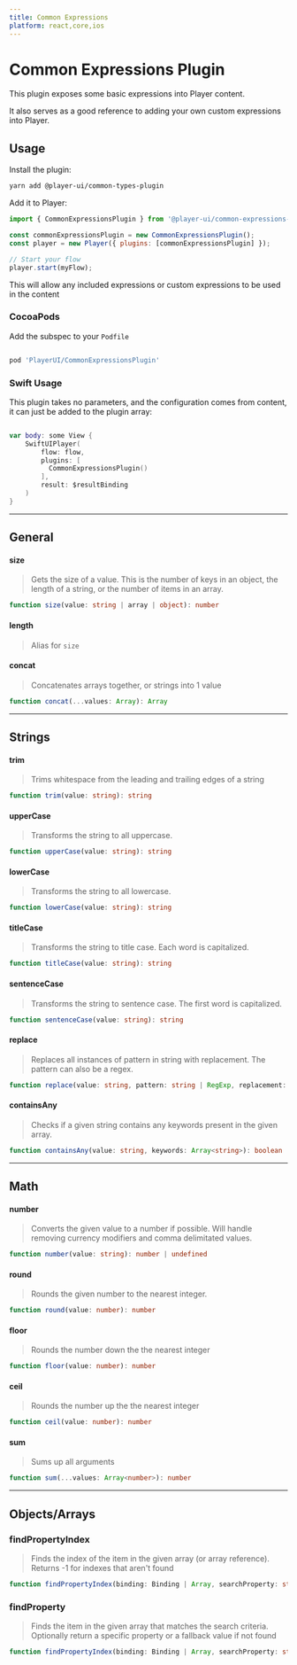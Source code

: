 ```yaml
---
title: Common Expressions
platform: react,core,ios
---
```


# Common Expressions Plugin

This plugin exposes some basic expressions into Player content.

It also serves as a good reference to adding your own custom expressions into Player.

## Usage

<PlatformTabs>
  <core>

Install the plugin:

```bash
yarn add @player-ui/common-types-plugin
```

Add it to Player:
```js
import { CommonExpressionsPlugin } from '@player-ui/common-expressions-plugin';

const commonExpressionsPlugin = new CommonExpressionsPlugin();
const player = new Player({ plugins: [commonExpressionsPlugin] });

// Start your flow
player.start(myFlow);
```

This will allow any included expressions or custom expressions to be used in the content

  </core>

<ios>

### CocoaPods

Add the subspec to your `Podfile`

```ruby

pod 'PlayerUI/CommonExpressionsPlugin'

```

### Swift Usage

This plugin takes no parameters, and the configuration comes from content, it can just be added to the plugin array:

```swift

var body: some View {
    SwiftUIPlayer(
        flow: flow,
        plugins: [
          CommonExpressionsPlugin()
        ],
        result: $resultBinding
    )
}
```
</ios>

</PlatformTabs>

---

## General

#### size

> Gets the size of a value. This is the number of keys in an object, the length of a string, or the number of items in an array.

```ts
function size(value: string | array | object): number
```

#### length

> Alias for `size`

#### concat

> Concatenates arrays together, or strings into 1 value

```ts
function concat(...values: Array): Array
```

---

## Strings

#### trim

> Trims whitespace from the leading and trailing edges of a string

```ts
function trim(value: string): string
```

#### upperCase

> Transforms the string to all uppercase.

```ts
function upperCase(value: string): string
```

#### lowerCase

> Transforms the string to all lowercase.

```ts
function lowerCase(value: string): string
```

#### titleCase

> Transforms the string to title case. Each word is capitalized.

```ts
function titleCase(value: string): string
```

#### sentenceCase

> Transforms the string to sentence case. The first word is capitalized.

```ts
function sentenceCase(value: string): string
```

#### replace

> Replaces all instances of pattern in string with replacement. The pattern can also be a regex.

```ts
function replace(value: string, pattern: string | RegExp, replacement: string): string
```

#### containsAny

> Checks if a given string contains any keywords present in the given array.

```ts
function containsAny(value: string, keywords: Array<string>): boolean
```

---

## Math

#### number

> Converts the given value to a number if possible. Will handle removing currency modifiers and comma delimitated values.

```ts
function number(value: string): number | undefined
```

#### round

> Rounds the given number to the nearest integer.

```ts
function round(value: number): number
```

#### floor

> Rounds the number down the the nearest integer

```ts
function floor(value: number): number
```

#### ceil

> Rounds the number up the the nearest integer

```ts
function ceil(value: number): number
```

#### sum

> Sums up all arguments

```ts
function sum(...values: Array<number>): number
```

---

## Objects/Arrays

### findPropertyIndex

> Finds the index of the item in the given array (or array reference). Returns -1 for indexes that aren't found

```ts
function findPropertyIndex(binding: Binding | Array, searchProperty: string, searchValue: any): number
```

### findProperty

> Finds the item in the given array that matches the search criteria. Optionally return a specific property or a fallback value if not found

```ts
function findPropertyIndex(binding: Binding | Array, searchProperty: string, searchValue: any, fallBackProperty?: string, fallBackValue?: T): T
```
